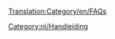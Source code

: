 [[Translation:Category/en/FAQs]]

{{en/Bilingual box| nl
| ''Hieronder staan de '''Veelgestelde vragen''' over verschillende onderwerpen ivm met OpenTTD.''
''Lees de [[nl/Archive/Community/Veelgestelde vragen|Hoofdartikel]] voor een uitleg over het concept van dit onderdeel.
| ''The following are '''Frequently Asked Questions''' about various portions of OpenTTD.''<br/>''Read the [[en/Archive/Community/FAQ|main article]] for an explanation of the concept of FAQs.''}}

[[Category:nl/Handleiding]]